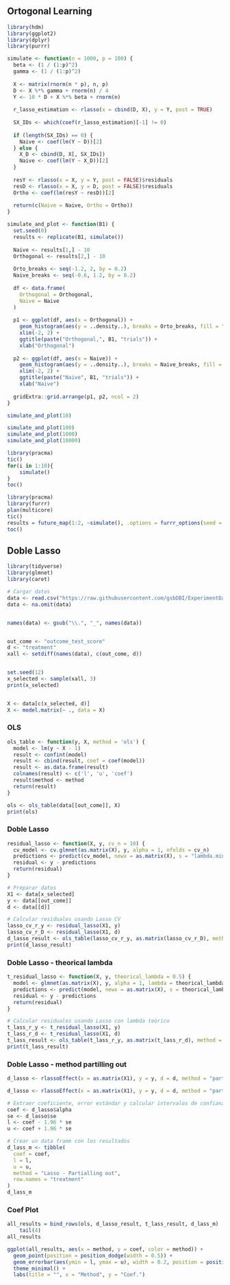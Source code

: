 
## Ortogonal Learning


```r
library(hdm)
library(ggplot2)
library(dplyr)
library(purrr)

simulate <- function(n = 1000, p = 100) {
  beta <- (1 / (1:p)^2)
  gamma <- (1 / (1:p)^2)
  
  X <- matrix(rnorm(n * p), n, p)
  D <- X %*% gamma + rnorm(n) / 4
  Y <- 10 * D + X %*% beta + rnorm(n)
  
  r_lasso_estimation <- rlasso(x = cbind(D, X), y = Y, post = TRUE)
  
  SX_IDs <- which(coef(r_lasso_estimation)[-1] != 0)
  
  if (length(SX_IDs) == 0) {
    Naive <- coef(lm(Y ~ D))[2]
  } else {
    X_D <- cbind(D, X[, SX_IDs])
    Naive <- coef(lm(Y ~ X_D))[2]
  }
  
  resY <- rlasso(x = X, y = Y, post = FALSE)$residuals
  resD <- rlasso(x = X, y = D, post = FALSE)$residuals
  Ortho <- coef(lm(resY ~ resD))[2]
  
  return(c(Naive = Naive, Ortho = Ortho))
}

simulate_and_plot <- function(B1) {
  set.seed(0)
  results <- replicate(B1, simulate())
  
  Naive <- results[1,] - 10
  Orthogonal <- results[2,] - 10
  
  Orto_breaks <- seq(-1.2, 2, by = 0.2)
  Naive_breaks <- seq(-0.6, 1.2, by = 0.2)
  
  df <- data.frame(
    Orthogonal = Orthogonal,
    Naive = Naive
  )
  
  p1 <- ggplot(df, aes(x = Orthogonal)) +
    geom_histogram(aes(y = ..density..), breaks = Orto_breaks, fill = "blue") +
    xlim(-2, 2) +
    ggtitle(paste("Orthogonal,", B1, "trials")) +
    xlab("Orthogonal")
  
  p2 <- ggplot(df, aes(x = Naive)) +
    geom_histogram(aes(y = ..density..), breaks = Naive_breaks, fill = "red") +
    xlim(-2, 2) +
    ggtitle(paste("Naive", B1, "trials")) +
    xlab("Naive")
  
  gridExtra::grid.arrange(p1, p2, ncol = 2)
}

simulate_and_plot(10)

```


```r

simulate_and_plot(100)
simulate_and_plot(1000)
simulate_and_plot(10000)
```


```r
library(pracma)
tic()
for(i in 1:10){
    simulate()
}
toc()
```

```r
library(pracma)
library(furrr)
plan(multicore)
tic()
results = future_map(1:2, ~simulate(), .options = furrr_options(seed = TRUE))
toc()
```




## Doble Lasso

```r
library(tidyverse)
library(glmnet)
library(caret)

# Cargar datos
data <- read.csv("https://raw.githubusercontent.com/gsbDBI/ExperimentData/97a11199ba559f01c7b3803a1493ffa08631732e/School/bruhn2016.csv")
data <- na.omit(data)


names(data) <- gsub("\\.", "_", names(data))


out_come <- "outcome_test_score"
d <- "treatment"
xall <- setdiff(names(data), c(out_come, d))


set.seed(12)
x_selected <- sample(xall, 3)
print(x_selected)


X <- data[c(x_selected, d)]
X <- model.matrix(~ ., data = X)
```

### OLS

```r
ols_table <- function(y, X, method = 'ols') {
  model <- lm(y ~ X - 1)
  result <- confint(model)
  result <- cbind(result, coef = coef(model))
  result <- as.data.frame(result)
  colnames(result) <- c('l', 'u', 'coef')
  result$method <- method
  return(result)
}

ols <- ols_table(data[[out_come]], X)
print(ols)
```


### Doble Lasso

```r
residual_lasso <- function(X, y, cv_n = 10) {
  cv_model <- cv.glmnet(as.matrix(X), y, alpha = 1, nfolds = cv_n)
  predictions <- predict(cv_model, newx = as.matrix(X), s = "lambda.min")
  residual <- y - predictions
  return(residual)
}

# Preparar datos
X1 <- data[x_selected]
y <- data[[out_come]]
d <- data[[d]]

# Calcular residuales usando Lasso CV
lasso_cv_r_y <- residual_lasso(X1, y)
lasso_cv_r_D <- residual_lasso(X1, d)
d_lasso_result <- ols_table(lasso_cv_r_y, as.matrix(lasso_cv_r_D), method = 'Doble Lasso')
print(d_lasso_result)
```



### Doble Lasso - theorical lambda

```r
t_residual_lasso <- function(X, y, theorical_lambda = 0.5) {
  model <- glmnet(as.matrix(X), y, alpha = 1, lambda = theorical_lambda)
  predictions <- predict(model, newx = as.matrix(X), s = theorical_lambda)
  residual <- y - predictions
  return(residual)
}

# Calcular residuales usando Lasso con lambda teórico
t_lass_r_y <- t_residual_lasso(X1, y)
t_lass_r_d <- t_residual_lasso(X1, d)
t_lass_result <- ols_table(t_lass_r_y, as.matrix(t_lass_r_d), method = "Doble Lasso - Theorical lambda")
print(t_lass_result)

```

### Doble Lasso - method partilling out


```r
d_lasso <- rlassoEffect(x = as.matrix(X1), y = y, d = d, method = "partialling out")

d_lasso <- rlassoEffect(x = as.matrix(X1), y = y, d = d, method = "partialling out")

# Extraer coeficiente, error estándar y calcular intervalos de confianza
coef <- d_lasso$alpha
se <- d_lasso$se
l <- coef - 1.96 * se
u <- coef + 1.96 * se

# Crear un data frame con los resultados
d_lass_m <- tibble(
  coef = coef,
  l = l,
  u = u,
  method = "Lasso - Partialling out",
  row.names = "treatment"
)
d_lass_m
```

### Coef Plot

```r
all_results = bind_rows(ols, d_lasso_result, t_lass_result, d_lass_m) |>
    tail(4)
all_results
```

```r
ggplot(all_results, aes(x = method, y = coef, color = method)) +
  geom_point(position = position_dodge(width = 0.5)) +
  geom_errorbar(aes(ymin = l, ymax = u), width = 0.2, position = position_dodge(width = 0.5)) +
  theme_minimal() +
  labs(title = "", x = "Method", y = "Coef.")
```